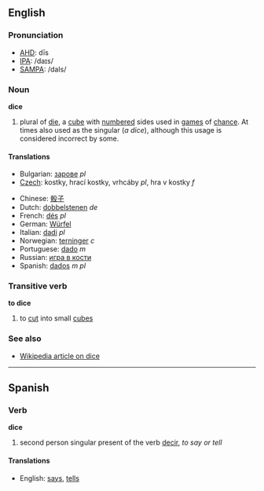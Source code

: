 ==English==

===Pronunciation===
*[[w:AHD|AHD]]: dīs
*[[w:IPA|IPA]]: /daɪs/
*[[w:SAMPA|SAMPA]]: /daIs/

===Noun===
'''dice'''

# plural of [[die]], a [[cube]] with [[number]]ed sides used in [[games]] of [[chance]].  At times also used as the singular (''a dice''), although this usage is considered incorrect by some.

====Translations====
*Bulgarian: [[зарове]] ''pl''
*[[Czech]]: kostky, hrací kostky, vrhcáby  ''pl'', hra v kostky  ''f''

*Chinese: [[骰子]]
*Dutch: [[dobbelstenen]] ''de''
*French: [[dés]] ''pl''
*German: [[Würfel]]
*Italian: [[dadi]] ''pl''
*Norwegian: [[terninger]] ''c''
*Portuguese: [[dado]] ''m''
*Russian: [[игра в кости]]
*Spanish: [[dados]] ''m pl''

===Transitive verb===
'''to dice'''

# to [[cut]] into small [[cube]]s

===See also===

*[[en:dice|Wikipedia article on dice]]

----

==Spanish==

===Verb===
'''dice'''

# second person singular present of the verb [[decir]], ''to say or tell''

====Translations====
*English: [[says]], [[tells]]